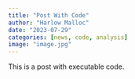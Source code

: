 ```yaml
---
title: "Post With Code"
author: "Harlow Malloc"
date: "2023-07-29"
categories: [news, code, analysis]
image: "image.jpg"
---
```


This is a post with executable code.
